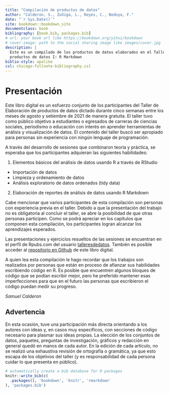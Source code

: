 ```yaml
--- 
title: "Compilación de productos de datos"
author: "Calderon, S., Zuñiga, L., Reyes, C., Bedoya, F."
date: "`r Sys.Date()`"
site: bookdown::bookdown_site
documentclass: book
bibliography: [book.bib, packages.bib]
# url: your book url like https://bookdown.org/yihui/bookdown
# cover-image: path to the social sharing image like images/cover.jpg
description: |
  Este es un compilado de los productos de datos elaborados en el Taller de Elaboración de 
  productos de datos I: R Markdown
biblio-style: apalike
csl: chicago-fullnote-bibliography.csl
---
```


# Presentación {-}

Este libro digital es un esfuerzo conjunto de los participantes del Taller de Elaboración de productos de datos dictado durante cinco semanas entre los meses de agosto y setiembre de 2021 de manera gratuita. El taller tuvo como público objetivo a estudiantes o egresados de carreras de ciencias sociales, periodismo o educación con interés en aprender herramientas de análisis y visualización de datos. El contenido del taller buscó ser apropiado para personas sin experiencia con ningún lenguaje de programación.

A través del desarrollo de sesiones que combinaron teoría y práctica, se esperaba que los participantes adquieran las siguientes habilidades:

1. Elementos básicos del análisis de datos usando R a través de RStudio
  - Importación de datos
  - Limpieza y ordenamiento de datos
  - Análisis exploratorio de datos ordenados (tidy data)
2. Elaboración de reportes de análisis de datos usando R Markdown

Cabe mencionar que varios participantes de esta compilación son personas con experiencia previa en el taller. Debido a que la presentación del trabajo no es obligatoria al concluir el taller, se abre la posibilidad de que otras personas participen. Como se podrá apreciar en los capítulos que componen esta compilación, los participantes logran alcanzar los aprendizajes esperados.

Las presentaciones y ejercicios resueltos de las sesiones se encuentran en el perfil de Rpubs.com del usuario [talleresdedatos](https://rpubs.com/talleresdedatos). También es posible acceder al [repositorio en Github](https://github.com/talleresdedatos/T1-2021_01) de este libro digital.

A quien lea esta compilación le hago recordar que los trabajos son realizados por personas que están en proceso de afianzar sus habilidades escribiendo código en R. Es posible que encuentren algunos bloques de código que se podían escribir mejor, pero he preferido mantener esas imperfecciones para que en el futuro las personas que escribieron el código puedan medir su progreso.

*Samuel Calderon*

## Advertencia {-}

En esta ocasión, tuve una participación más directa orientando a los autores con ideas y, en casos muy específicos, con secciones de código necesario para plasmar sus ideas propias. La elección de los conjuntos de datos, paquetes, preguntas de investigación, gráficos y redacción en general quedó en manos de cada autor. En la edición de cada artículo, no se realizó una exhaustiva revisión de ortografía o gramática, ya que esto escapa de los objetivos del taller (y es responsabilidad de cada persona cuidar lo que presenta en público). 

```r
# automatically create a bib database for R packages
knitr::write_bib(c(
  .packages(), 'bookdown', 'knitr', 'rmarkdown'
), 'packages.bib')
```
